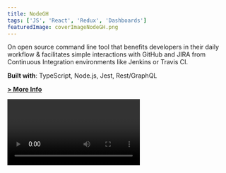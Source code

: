 ```yaml
---
title: NodeGH
tags: ['JS', 'React', 'Redux', 'Dashboards']
featuredImage: coverImageNodeGH.png
---
```


On open source command line tool that benefits developers in their daily workflow & facilitates simple interactions with GitHub and JIRA from Continuous Integration environments like Jenkins or Travis CI.

**Built with**: TypeScript, Node.js, Jest, Rest/GraphQL

**[> More Info](http://nodegh.io)**


<Video url="nodegh" />
